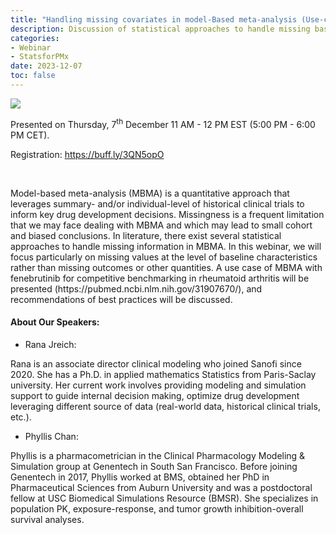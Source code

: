 ```yaml
---
title: "Handling missing covariates in model-Based meta-analysis (Use-case for competitive benchmarking): Rana Jreich and Phyllis Chan"
description: Discussion of statistical approaches to handle missing baseline characteristics in MBMA with a use case example for fenebrutinib in rheumatoid arthritis.
categories: 
- Webinar
- StatsforPMx
date: 2023-12-07
toc: false
---
```


![](/images/webinar-dec2023.jpeg)

Presented on Thursday, 7^th^ December 11 AM - 12 PM EST (5:00 PM - 6:00 PM CET).

Registration: <https://buff.ly/3QN5opO>

<br> 

Model-based meta-analysis (MBMA) is a quantitative approach that leverages summary- and/or individual-level of historical clinical trials to inform key drug development decisions.  Missingness is a frequent limitation that we may face dealing with MBMA and which may lead to small cohort and biased conclusions. In literature, there exist several statistical approaches to handle missing information in MBMA. In this webinar, we will focus particularly on missing values at the level of baseline characteristics rather than missing outcomes or other quantities. A use case of MBMA with fenebrutinib for competitive benchmarking in rheumatoid arthritis will be presented (https://pubmed.ncbi.nlm.nih.gov/31907670/), and recommendations of best practices will be discussed.

#### About Our Speakers:

-   Rana Jreich:

Rana is an associate director clinical modeling who joined Sanofi since 2020.  She has a Ph.D. in applied mathematics Statistics from Paris-Saclay university. Her current work involves providing modeling and simulation support to guide internal decision making, optimize drug development leveraging different source of data (real-world data, historical clinical trials, etc.).

-   Phyllis Chan:

Phyllis is a pharmacometrician in the Clinical Pharmacology Modeling & Simulation group at Genentech in South San Francisco.  Before joining Genentech in 2017, Phyllis worked at BMS, obtained her PhD in Pharmaceutical Sciences from Auburn University and was a postdoctoral fellow at USC Biomedical Simulations Resource (BMSR).  She specializes in population PK, exposure-response, and tumor growth inhibition-overall survival analyses.

